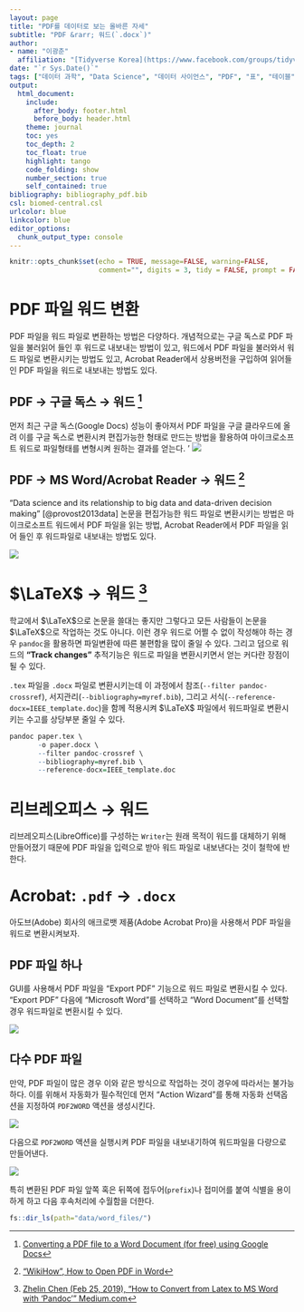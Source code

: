 ```yaml
---
layout: page
title: "PDF를 데이터로 보는 올바른 자세"
subtitle: "PDF &rarr; 워드(`.docx`)"
author:
- name: "이광춘"
  affiliation: "[Tidyverse Korea](https://www.facebook.com/groups/tidyverse/)"
date: "`r Sys.Date()`"
tags: ["데이터 과학", "Data Science", "데이터 사이언스", "PDF", "표", "테이블", "table", "OCR"]
output:
  html_document: 
    include:
      after_body: footer.html
      before_body: header.html
    theme: journal
    toc: yes
    toc_depth: 2
    toc_float: true
    highlight: tango
    code_folding: show
    number_section: true
    self_contained: true
bibliography: bibliography_pdf.bib
csl: biomed-central.csl
urlcolor: blue
linkcolor: blue
editor_options: 
  chunk_output_type: console
---
```


```r
knitr::opts_chunk$set(echo = TRUE, message=FALSE, warning=FALSE,
                      comment="", digits = 3, tidy = FALSE, prompt = FALSE, fig.align = 'center')

```


# PDF 파일 워드 변환 {#convert-pdf-to-word}

PDF 파일을 워드 파일로 변환하는 방법은 다양하다. 개념적으로는 구글 독스로 PDF 파일을 불러읽어 들인 후 워드로 내보내는 방법이 있고, 워드에서 PDF 파일을 불러와서 워드 파일로 변환시키는 방법도 있고, Acrobat Reader에서 상용버전을 구입하여 읽어들인 PDF 파일을 워드로 내보내는 방법도 있다. 

## PDF &rarr; 구글 독스 &rarr; 워드 [^convert-pdf-with-google] {#convert-pdf-to-google}

[^convert-pdf-with-google]: [Converting a PDF file to a Word Document (for free) using Google Docs](https://pdfblog.com/2018/02/27/converting-a-pdf-file-to-a-word-document-for-free-using-google-docs/)

먼저 최근 구글 독스(Google Docs) 성능이 좋아져서 PDF 파일을 구글 클라우드에 올려 이를 구글 독스로 변환시켜 편집가능한 형태로 만드는 방법을 활용하여 마이크로소프트 워드로 파일형태를 변형시켜 원하는 결과를 얻는다.
'
![](fig/pdf-to-word-with-google.png)


## PDF &rarr; MS Word/Acrobat Reader &rarr; 워드 [^open-pdf-with-word] {#convert-pdf-with-libreoffice}

[^open-pdf-with-word]: ["WikiHow", How to Open PDF in Word](https://www.wikihow.com/Open-PDF-in-Word)

"Data science and its relationship to big data and data-driven decision making" [@provost2013data] 논문을 편집가능한 워드 파일로 변환시키는 방법은 마이크로소프트 워드에서 PDF 파일을 읽는 방법, Acrobat Reader에서 PDF 파일을 읽어 들인 후 워드파일로 내보내는 방법도 있다. 

![](fig/pdf-word-reader.png)

# $\LaTeX$ &rarr; 워드 [^latex-to-word] {#latex-to-word}

[^latex-to-word]: [Zhelin Chen (Feb 25, 2019), "How to Convert from Latex to MS Word with ‘Pandoc’" Medium.com](https://medium.com/@zhelinchen91/how-to-convert-from-latex-to-ms-word-with-pandoc-f2045a762293)

학교에서 $\LaTeX$으로 논문을 쓸대는 좋지만 그렇다고 모든 사람들이 논문을 $\LaTeX$으로 작업하는 것도 아니다. 이런 경우 워드로 어쩔 수 없이 작성해야 하는 경우 `pandoc`을 활용하면 파일변환에 따른 불편함을 많이 줄일 수 있다. 그리고 덤으로 워드의 **"Track changes"** 추적기능은 워드로 파일을 변환시키면서 얻는 커다란 장점이 될 수 있다.

`.tex` 파일을 `.docx` 파일로 변환시키는데 이 과정에서 참조(`--filter pandoc-crossref`), 서지관리(`--bibliography=myref.bib`), 그리고 서식(`--reference-docx=IEEE_template.doc`)을 함께 적용시켜 $\LaTeX$ 파일에서 워드파일로 변환시키는 수고를 상당부분 줄일 수 있다.

```r
pandoc paper.tex \
       -o paper.docx \
       --filter pandoc-crossref \
       --bibliography=myref.bib \
       --reference-docx=IEEE_template.doc 
```

# 리브레오피스 &rarr; 워드 {#libreoffice-to-word}

리브레오피스(LibreOffice)를 구성하는 `Writer`는 원래 목적이 워드를 대체하기 위해 만들어졌기 때문에 PDF 파일을 입력으로 받아 워드 파일로 내보낸다는 것이 철학에 반한다.


# Acrobat: `.pdf` &rarr; `.docx` {#convert-pdf-to-word-with-action}

아도브(Adobe) 회사의 애크로뱃 제품(Adobe Acrobat Pro)을 사용해서 PDF 파일을 워드로 변환시켜보자.

## PDF 파일 하나 {#single-pdf-file}

GUI를 사용해서 PDF 파일을 "Export PDF" 기능으로 워드 파일로 변환시킬 수 있다.
"Export PDF" 다음에 "Microsoft Word"를 선택하고 "Word Document"를 선택할 경우 워드파일로 변환시킬 수 있다.


![](fig/single-pdf-to-world.png)

## 다수 PDF 파일 {#many-pdf-files}

만약, PDF 파일이 많은 경우 이와 같은 방식으로 작업하는 것이 경우에 따라서는 불가능하다. 이를 위해서 자동화가 필수적인데 먼저 "Action Wizard"를 통해 자동화 선택옵션을 지정하여 `PDF2WORD` 액션을 생성시킨다.


![](fig/make-pdf-action.png)

다음으로 `PDF2WORD` 액션을 실행시켜 PDF 파일을 내보내기하여 워드파일을 다량으로 만들어낸다.

![](fig/trigger-pdf-action.png)

특히 변환된 PDF 파일 앞쪽 혹은 뒤쪽에 접두어(`prefix`)나 접미어를 붙여 식별을 용이하게 하고 다음 후속처리에 수월함을 더한다.

```r
fs::dir_ls(path="data/word_files/")
```

